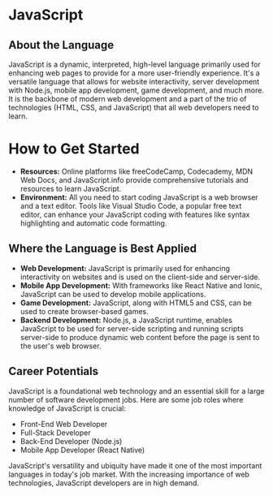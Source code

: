# JavaScript

## About the Language

JavaScript is a dynamic, interpreted, high-level language primarily used for enhancing web pages to provide for a more user-friendly experience. It's a versatile language that allows for website interactivity, server development with Node.js, mobile app development, game development, and much more. It is the backbone of modern web development and a part of the trio of technologies (HTML, CSS, and JavaScript) that all web developers need to learn.

# How to Get Started

- **Resources:** Online platforms like freeCodeCamp, Codecademy, MDN Web Docs, and JavaScript.info provide comprehensive tutorials and resources to learn JavaScript.
- **Environment:** All you need to start coding JavaScript is a web browser and a text editor. Tools like Visual Studio Code, a popular free text editor, can enhance your JavaScript coding with features like syntax highlighting and automatic code formatting.

## Where the Language is Best Applied

- **Web Development:** JavaScript is primarily used for enhancing interactivity on websites and is used on the client-side and server-side.
- **Mobile App Development:** With frameworks like React Native and Ionic, JavaScript can be used to develop mobile applications.
- **Game Development:** JavaScript, along with HTML5 and CSS, can be used to create browser-based games.
- **Backend Development:** Node.js, a JavaScript runtime, enables JavaScript to be used for server-side scripting and running scripts server-side to produce dynamic web content before the page is sent to the user's web browser.

## Career Potentials

JavaScript is a foundational web technology and an essential skill for a large number of software development jobs. Here are some job roles where knowledge of JavaScript is crucial:

- Front-End Web Developer
- Full-Stack Developer
- Back-End Developer (Node.js)
- Mobile App Developer (React Native)

JavaScript's versatility and ubiquity have made it one of the most important languages in today's job market. With the increasing importance of web technologies, JavaScript developers are in high demand.
